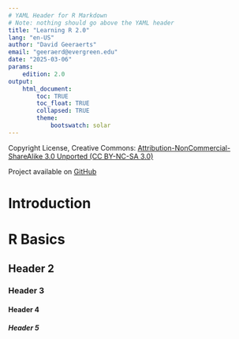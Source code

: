 ```yaml
---
# YAML Header for R Markdown
# Note: nothing should go above the YAML header
title: "Learning R 2.0"
lang: "en-US"
author: "David Geeraerts"
email: "geeraerd@evergreen.edu"
date: "2025-03-06"
params:
    edition: 2.0
output:
    html_document:
        toc: TRUE
        toc_float: TRUE
        collapsed: TRUE
        theme:
            bootswatch: solar
---
```


Copyright License, Creative Commons: [Attribution-NonCommercial-ShareAlike 3.0 Unported (CC BY-NC-SA 3.0)](http://creativecommons.org/licenses/by-nc-sa/3.0/)

Project available on [GitHub](https://github.com/Octopoida/Kraken-R)




# Introduction

# R Basics

## Header 2

### Header 3

#### Header 4

##### Header 5

